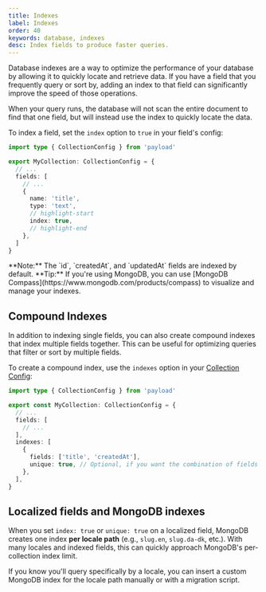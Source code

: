```yaml
---
title: Indexes
label: Indexes
order: 40
keywords: database, indexes
desc: Index fields to produce faster queries.
---
```


Database indexes are a way to optimize the performance of your database by allowing it to quickly locate and retrieve data. If you have a field that you frequently query or sort by, adding an index to that field can significantly improve the speed of those operations.

When your query runs, the database will not scan the entire document to find that one field, but will instead use the index to quickly locate the data.

To index a field, set the `index` option to `true` in your field's config:

```ts
import type { CollectionConfig } from 'payload'

export MyCollection: CollectionConfig = {
  // ...
  fields: [
    // ...
    {
      name: 'title',
      type: 'text',
      // highlight-start
      index: true,
      // highlight-end
    },
  ]
}
```

<Banner type="info">
  **Note:** The `id`, `createdAt`, and `updatedAt` fields are indexed by
  default.
</Banner>

<Banner type="success">
  **Tip:** If you're using MongoDB, you can use [MongoDB
  Compass](https://www.mongodb.com/products/compass) to visualize and manage
  your indexes.
</Banner>

## Compound Indexes

In addition to indexing single fields, you can also create compound indexes that index multiple fields together. This can be useful for optimizing queries that filter or sort by multiple fields.

To create a compound index, use the `indexes` option in your [Collection Config](../configuration/collections):

```ts
import type { CollectionConfig } from 'payload'

export const MyCollection: CollectionConfig = {
  // ...
  fields: [
    // ...
  ],
  indexes: [
    {
      fields: ['title', 'createdAt'],
      unique: true, // Optional, if you want the combination of fields to be unique
    },
  ],
}
```
## Localized fields and MongoDB indexes

When you set `index: true` or `unique: true` on a localized field, MongoDB creates one index **per locale path** (e.g., `slug.en`, `slug.da-dk`, etc.). With many locales and indexed fields, this can quickly approach MongoDB's per-collection index limit.

If you know you'll query specifically by a locale, you can insert a custom MongoDB index for the locale path manually or with a migration script.
